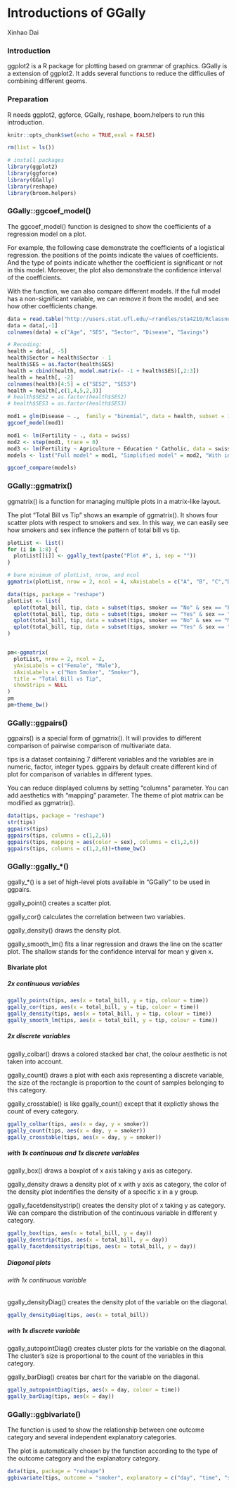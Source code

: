 # Introductions of GGally

Xinhao Dai

### Introduction

ggplot2 is a R package for plotting based on grammar of graphics. GGally is a extension of ggplot2. It adds several functions to reduce the difficulies of combining different geoms.

### Preparation
R needs ggplot2, ggforce, GGally, reshape, boom.helpers to run this introduction.
```r
knitr::opts_chunk$set(echo = TRUE,eval = FALSE)
```

```r
rm(list = ls())

# install packages
library(ggplot2)
library(ggforce)
library(GGally)
library(reshape)
library(broom.helpers)
```

### GGally::ggcoef_model()
The ggcoef_model() function is designed to show the coefficients of a regression model on a plot.

For example, the following case demonstrate the coefficients of a logistical regression. the positions of the points indicate the values of coefficients. And the type of points indicate whether the coefficient is significant or not in this model. Moreover, the plot also demonstrate the confidence interval of the coefficients.

With the function, we can also compare different models. If the full model has a non-significant variable, we can remove it from the model, and see how other coefficients change.

```r
data = read.table("http://users.stat.ufl.edu/~rrandles/sta4210/Rclassnotes/data/textdatasets/KutnerData/Appendix%20C%20Data%20Sets/APPENC10.txt", header = FALSE)
data = data[,-1]
colnames(data) = c("Age", "SES", "Sector", "Disease", "Savings")

# Recoding:
health = data[, -5]
health$Sector = health$Sector - 1
health$SES = as.factor(health$SES)
health = cbind(health, model.matrix(~ -1 + health$SES)[,2:3])
health = health[, -2]
colnames(health)[4:5] = c("SES2", "SES3")
health = health[,c(1,4,5,2,3)]
# health$SES2 = as.factor(health$SES2)
# health$SES3 = as.factor(health$SES3)

mod1 = glm(Disease ~ .,  family = "binomial", data = health, subset = 1:98)
ggcoef_model(mod1)

mod1 <- lm(Fertility ~ ., data = swiss)
mod2 <- step(mod1, trace = 0)
mod3 <- lm(Fertility ~ Agriculture + Education * Catholic, data = swiss)
models <- list("Full model" = mod1, "Simplified model" = mod2, "With interaction" = mod3)

ggcoef_compare(models)
```

### GGally::ggmatrix()

ggmatrix() is a function for managing multiple plots in a matrix-like layout.

The plot "Total Bill vs Tip" shows an example of ggmatrix(). It shows four scatter plots with respect to smokers and sex. In this way, we can easily see how smokers and sex inflence the pattern of total bill vs tip.

```r
plotList <- list()
for (i in 1:8) {
  plotList[[i]] <- ggally_text(paste("Plot #", i, sep = ""))
}

# bare minimum of plotList, nrow, and ncol
ggmatrix(plotList, nrow = 2, ncol = 4, xAxisLabels = c("A", "B", "C","D"), yAxisLabels = c("E", "F"), title = "Matrix Title")

data(tips, package = "reshape")
plotList <- list(
  qplot(total_bill, tip, data = subset(tips, smoker == "No" & sex == "Female")),
  qplot(total_bill, tip, data = subset(tips, smoker == "Yes" & sex == "Female")), 
  qplot(total_bill, tip, data = subset(tips, smoker == "No" & sex == "Male")) ,
  qplot(total_bill, tip, data = subset(tips, smoker == "Yes" & sex == "Male"))
)


pm<-ggmatrix(
  plotList, nrow = 2, ncol = 2,
  yAxisLabels = c("Female", "Male"),
  xAxisLabels = c("Non Smoker", "Smoker"),
  title = "Total Bill vs Tip",
  showStrips = NULL 
)
pm
pm+theme_bw()
```

### GGally::ggpairs()

ggpairs() is a special form of ggmatrix(). It will provides to different comparison of pairwise comparison of multivariate data.

tips is a dataset containing 7 different variables and the variables are in numeric, factor, integer types. ggpairs by default create different kind of plot for comparison of variables in different types.

You can reduce displayed columns by setting "columns" parameter. You can add aesthetics with "mapping" parameter. The theme of plot matrix can be modified as ggmatrix().

```r
data(tips, package = "reshape")
str(tips)
ggpairs(tips)
ggpairs(tips, columns = c(1,2,6))
ggpairs(tips, mapping = aes(color = sex), columns = c(1,2,6))
ggpairs(tips, columns = c(1,2,6))+theme_bw()
```

### GGally::ggally\_\*()

ggally\_\*() is a set of high-level plots available in "GGally" to be used in ggpairs.

ggally_point() creates a scatter plot.

ggally_cor() calculates the correlation between two variables.

ggally_density() draws the density plot.

ggally_smooth_lm() fits a linar regression and draws the line on the scatter plot. The shallow stands for the confidence interval for mean y given x.

#### Bivariate plot
##### 2x continuous variables

```r
ggally_points(tips, aes(x = total_bill, y = tip, colour = time))
ggally_cor(tips, aes(x = total_bill, y = tip, colour = time))
ggally_density(tips, aes(x = total_bill, y = tip, colour = time))
ggally_smooth_lm(tips, aes(x = total_bill, y = tip, colour = time))
```

##### 2x discrete variables

ggally_colbar() draws a colored stacked bar chat, the colour aesthetic is not taken into account.

ggally_count() draws a plot with each axis representing a discrete variable, the size of the rectangle is proportion to the count of samples belonging to this category.

ggally_crosstable() is like ggally_count() except that it explictly shows the count of every category.

```r
ggally_colbar(tips, aes(x = day, y = smoker))
ggally_count(tips, aes(x = day, y = smoker))
ggally_crosstable(tips, aes(x = day, y = smoker))
```

##### with 1x continuous and 1x discrete variables

ggally_box() draws a boxplot of x axis taking y axis as category.

ggally_density draws a density plot of x with y axis as category, the color of the density plot indentifies the density of a specific x in a y group.

ggally_facetdensitystrip() creates the density plot of x taking y as category. We can compare the distribution of the continuous variable in different y category.

```r
ggally_box(tips, aes(x = total_bill, y = day))
ggally_denstrip(tips, aes(x = total_bill, y = day))
ggally_facetdensitystrip(tips, aes(x = total_bill, y = day))
```

##### Diagonal plots
###### with 1x continuous variable
ggally_densityDiag() creates the density plot of the variable on the diagonal.
```r
ggally_densityDiag(tips, aes(x = total_bill))
```

##### with 1x discrete variable

ggally_autopointDiag() creates cluster plots for the variable on the diagonal. The cluster's size is proportional to the count of the variables in this category. 

ggally_barDiag() creates bar chart for the variable on the diagonal.

```r
ggally_autopointDiag(tips, aes(x = day, colour = time))
ggally_barDiag(tips, aes(x = day))
```




### GGally::ggbivariate()
The function is used to show the relationship between one outcome category and several independent explanatory categories.

The plot is automatically chosen by the function according to the type of the outcome category and the explanatory category.

```r
data(tips, package = "reshape")
ggbivariate(tips, outcome = "smoker", explanatory = c("day", "time", "sex", "tip"))
```

